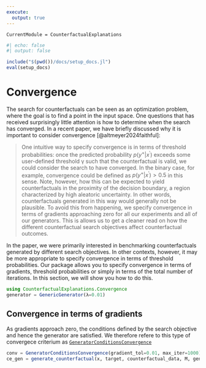 ```yaml
---
execute: 
  output: true
---
```


``` @meta
CurrentModule = CounterfactualExplanations 
```

```julia
#| echo: false
#| output: false

include("$(pwd())/docs/setup_docs.jl")
eval(setup_docs)
```

# Convergence

The search for counterfactuals can be seen as an optimization problem, where the goal is to find a point in the input space. One questions that has received surprisingly little attention is how to determine when the search has converged. In a recent paper, we have briefly discussed why it is important to consider convergence [@altmeyer2024faithful]:

> One intuitive way to specify convergence is in terms of threshold probabilities: once the predicted probability $p(y^{+}|x^{\prime})$ exceeds some user-defined threshold γ such that the counterfactual is valid, we could consider the search to have converged. In the binary case, for example, convergence could be defined as $p(y^{+}|x^{\prime}) > 0.5$ in this sense. Note, however, how this can be expected to yield counterfactuals in the proximity of the decision boundary, a region characterized by high aleatoric uncertainty. In other words, counterfactuals generated in this way would generally not be plausible. To avoid this from happening, we specify convergence in terms of gradients approaching zero for all our experiments and all of our generators. This is allows us to get a cleaner read on how the different counterfactual search objectives affect counterfactual outcomes.

In the paper, we were primarily interested in benchmarking counterfactuals generated by different search objectives. In other contexts, however, it may be more appropriate to specify convergence in terms of threshold probabilities. Our package allows you to specify convergence in terms of gradients, threshold probabilities or simply in terms of the total number of iterations. In this section, we will show you how to do this.

```julia
using CounterfactualExplanations.Convergence
generator = GenericGenerator(λ=0.01)
```

## Convergence in terms of gradients

As gradients approach zero, the conditions defined by the search objective and hence the generator are satisfied. We therefore refere to this type of convergece criterium as [`GeneratorConditionsConvergence`](@ref)

```julia
conv = GeneratorConditionsConvergence(gradient_tol=0.01, max_iter=1000)
ce_gen = generate_counterfactual(x, target, counterfactual_data, M, generator; convergence = conv)
```

